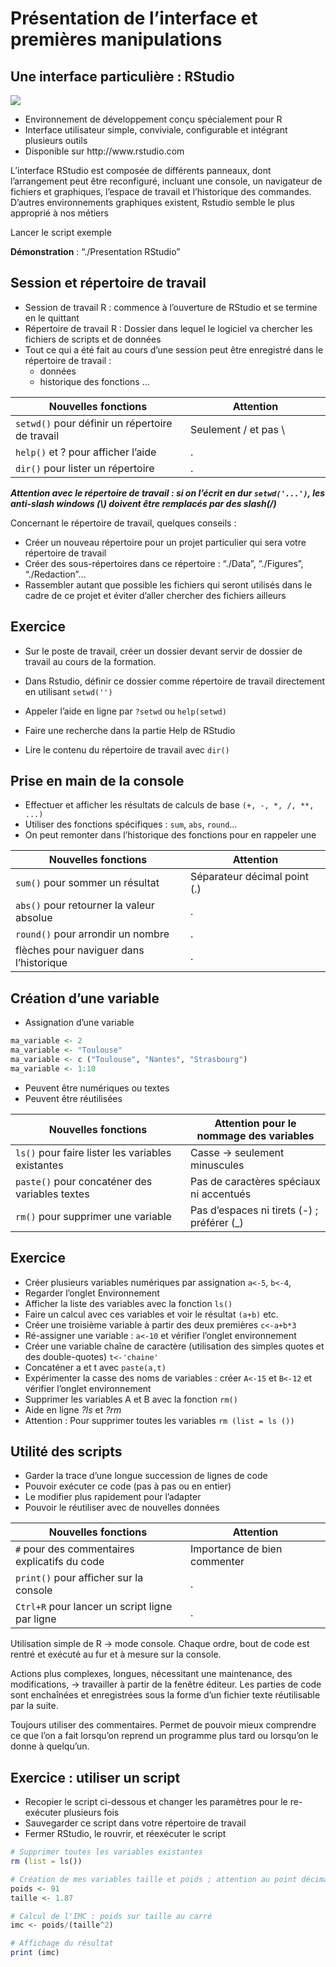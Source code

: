 
# Présentation de l'interface et premières manipulations


## Une interface particulière : RStudio

![](Figures/Rstudio.png)

- Environnement de développement conçu spécialement pour R
- Interface utilisateur simple, conviviale, configurable et intégrant plusieurs outils
- Disponible sur http://www.rstudio.com


L’interface RStudio est composée de différents panneaux, dont l’arrangement peut être reconfiguré, incluant une console, un navigateur de fichiers et graphiques, l’espace de travail et l’historique des commandes. D'autres environnements graphiques existent, Rstudio semble le plus approprié à nos métiers

Lancer le script exemple

**Démonstration** : "./Presentation RStudio"

## Session et répertoire de travail

- Session de travail R : commence à l'ouverture de RStudio et se termine en le quittant
- Répertoire de travail R : Dossier dans lequel le logiciel va chercher les fichiers de scripts et de données
- Tout ce qui a été fait au cours d'une session peut être enregistré dans le répertoire de travail :
    - données
    - historique des fonctions …
    
Nouvelles fonctions                               |Attention
--------------------------------------------------|----------------------------------------
`setwd()` pour définir un répertoire de travail   |Seulement / et pas \\ 
`help()` et ? pour afficher l'aide                |.
`dir()` pour lister un répertoire                 |.


***Attention avec le répertoire de travail : si on l'écrit en dur `setwd('...')`, les anti-slash windows (\\) doivent être remplacés par des slash(/) ***

Concernant le répertoire de travail, quelques conseils :

- Créer un nouveau répertoire pour un projet particulier qui sera votre répertoire de travail 
- Créer des sous-répertoires dans ce répertoire : "./Data", "./Figures", "./Redaction"... 
- Rassembler autant que possible les fichiers qui seront utilisés dans le cadre de ce projet et éviter d'aller chercher des fichiers ailleurs

## Exercice

- Sur le poste de travail, créer un dossier devant servir de dossier de travail au cours de la formation.

- Dans Rstudio, définir ce dossier comme répertoire de travail directement en utilisant `setwd('')`

- Appeler l'aide en ligne par `?setwd` ou `help(setwd)`

- Faire une recherche dans la partie Help de RStudio

- Lire le contenu du répertoire de travail avec `dir()`


## Prise en main de la console

- Effectuer et afficher les résultats de calculs de base `(+, -, *, /, **, ...)`
- Utiliser des fonctions spécifiques : `sum`, `abs`, `round`...
- On peut remonter dans l'historique des fonctions pour en rappeler une

Nouvelles fonctions                              |Attention
-------------------------------------------------|----------------------------------------
`sum()` pour sommer un résultat                  |Séparateur décimal point (.) 
`abs()` pour retourner la valeur absolue         |.
`round()` pour arrondir un nombre                |.
flèches pour naviguer dans l'historique          |.

## Création d'une variable 

- Assignation d'une variable
```r
ma_variable <- 2
ma_variable <- "Toulouse"
ma_variable <- c ("Toulouse", "Nantes", "Strasbourg")
ma_variable <- 1:10

```

- Peuvent être numériques ou textes
- Peuvent être réutilisées

Nouvelles fonctions                               |Attention pour le nommage des variables
--------------------------------------------------|----------------------------------------
`ls()` pour faire lister les variables existantes |Casse -> seulement minuscules 
`paste()` pour concaténer des variables textes    |Pas de caractères spéciaux ni accentués
`rm()` pour supprimer une variable                |Pas d'espaces ni tirets (-) ; préférer (_)

## Exercice

- Créer plusieurs variables numériques par assignation `a<-5`, `b<-4`,
- Regarder l'onglet Environnement
- Afficher la liste des variables avec la fonction `ls()`
- Faire un calcul avec ces variables et voir le résultat `(a+b)` etc.
- Créer une troisième variable à partir des deux premières `c<-a+b*3`
- Ré-assigner une variable : `a<-10` et vérifier l'onglet environnement
- Créer une variable chaîne de caractère (utilisation des simples quotes et des double-quotes) `t<-'chaine'`
- Concaténer a et t avec `paste(a,t)` 
- Expérimenter la casse des noms de variables : créer `A<-15` et `B<-12` et vérifier l'onglet environnement
- Supprimer les variables A et B avec la fonction `rm()`
- Aide en ligne *?ls* et *?rm*
-  Attention : Pour supprimer toutes les variables `rm (list = ls ())`


## Utilité des scripts

- Garder la trace d'une longue succession de lignes de code
- Pouvoir exécuter ce code (pas à pas ou en entier)
- Le modifier plus rapidement pour l'adapter
- Pouvoir le réutiliser avec de nouvelles données

Nouvelles fonctions                               |Attention
--------------------------------------------------|----------------------------------------
`#` pour des commentaires explicatifs du code     |Importance de bien commenter 
`print()` pour afficher sur la console            |.
`Ctrl+R` pour lancer un script ligne par ligne    |.


Utilisation simple de R $\rightarrow$ mode console. Chaque ordre, bout de code est rentré et exécuté au fur et à mesure sur la console.

Actions plus complexes, longues, nécessitant une maintenance, des modifications, $\rightarrow$ travailler à partir de la fenêtre éditeur. Les parties de code sont enchaînées et enregistrées sous la forme d'un fichier texte réutilisable par la suite.

Toujours utiliser des commentaires. Permet de pouvoir mieux comprendre ce que l'on a fait lorsqu'on reprend un programme plus tard ou lorsqu'on le donne à quelqu'un.

## Exercice : utiliser un script

- Recopier le script ci-dessous et changer les paramètres pour le re-exécuter plusieurs fois
- Sauvegarder ce script dans votre répertoire de travail
- Fermer RStudio, le rouvrir, et réexécuter le script

```r
# Supprimer toutes les variables existantes
rm (list = ls())

# Création de mes variables taille et poids ; attention au point décimal
poids <- 91
taille <- 1.87

# Calcul de l'IMC : poids sur taille au carré
imc <- poids/(taille^2)

# Affichage du résultat
print (imc)

```
